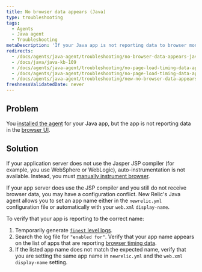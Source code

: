 ```yaml
---
title: No browser data appears (Java)
type: troubleshooting
tags:
  - Agents
  - Java agent
  - Troubleshooting
metaDescription: 'If your Java app is not reporting data to browser monitoring, follow these troubleshooting steps.'
redirects:
  - /docs/agents/java-agent/troubleshooting/no-browser-data-appears-java
  - /docs/java/java-kb-109
  - /docs/agents/java-agent/troubleshooting/no-page-load-timing-data-appears
  - /docs/agents/java-agent/troubleshooting/no-page-load-timing-data-appears-java
  - /docs/agents/java-agent/troubleshooting/new-no-browser-data-appears-java
freshnessValidatedDate: never
---
```


## Problem

You [installed the <InlinePopover type="browser" /> agent](/docs/browser/new-relic-browser/installation/install-new-relic-browser-agent) for your Java app, but the app is not reporting data in the [browser UI](/docs/browser/new-relic-browser/getting-started/browser-overview-page-website-performance-summary).

## Solution

If your application server does not use the Jasper JSP compiler (for example, you use WebSphere or WebLogic), auto-instrumentation is not available. Instead, you must [manually instrument browser](/docs/java/page-load-timing-in-java#manual_instrumentation).

If your app server does use the JSP compiler and you still do not receive browser data, you may have a configuration conflict. New Relic's Java agent allows you to set an app name either in the `newrelic.yml` configuration file or automatically with your `web.xml` `display-name`.

To verify that your app is reporting to the correct name:

1. Temporarily generate [`finest` level logs](/docs/agents/java-agent/troubleshooting/generating-logs-troubleshooting).
2. Search the log file for `"enabled for"`. Verify that your app name appears on the list of apps that are reporting [browser timing data](/docs/agents/java-agent/instrumentation/page-load-timing-java).
3. If the listed app name does not match the expected name, verify that you are setting the same app name in `newrelic.yml` and the `web.xml` `display-name` setting.
